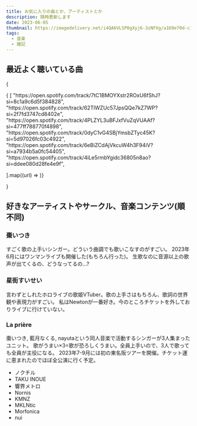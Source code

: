 ```yaml
---
title: お気に入りの曲とか、アーティストとか
description: 随時更新します
date: 2023-06-05
thumbnail: https://imagedelivery.net/i4QA6VLSP0gXyj6-3zNFXg/a169e70d-c1d8-4413-8105-475d94ea5600/public
tags:
  - 音楽
  - 雑記
---
```



## 最近よく聴いている曲

{
<div className="grid grid-cols-1 md:grid-cols-2">{
[
  "https://open.spotify.com/track/7tC1BMOYXstr2ROxU6fShJ?si=8c1a9c6d5f384828",
  "https://open.spotify.com/track/62TlWZUc57JpsQQe7kZ7WP?si=2f7fd3747cd8402e",
  "https://open.spotify.com/track/4PLZYL3uBFJxfVuZqVUAAf?si=477ff788770f4898",
  "https://open.spotify.com/track/0dyC1vG4SBjYmsbZTyc45K?si=5d97026fc03c4922",
  "https://open.spotify.com/track/6eBiZCdAjVkcuW4h3F94iV?si=a7934b5a0fc54405",
  "https://open.spotify.com/track/4iLe5rmbYgidc36805n8ao?si=ddee080d28fe4e9f",

].map((url) => <SpotifyCard key={url} url={url} />)}
</div>}

## 好きなアーティストやサークル、音楽コンテンツ(順不同)

### 棗いつき
すごく歌の上手いシンガー。どういう曲調でも歌いこなすのがすごい。
2023年6月にはワンマンライブも開催した(もちろん行った)。
生歌なのに音源以上の歌声が出てくるの、どうなってるの...?

<YouTubeCard type="video" id="cv_fID950bw" />
<TimelineCard id="itsukinatsume" />

### 星街すいせい
言わずとしれたホロライブの歌姫VTuber。歌の上手さはもちろん、歌詞の世界観や表現力がすごい。
私はNewtonが一番好き。今のところチケットを外しておりライブに行けていない。
<SpotifyCard url="https://open.spotify.com/track/5WmhZ9jYoJotSilr0SY0qL?si=fd110fe452ff4b20" />
<TimelineCard id="suisei_hosimati" />

### La prière
棗いつき, 藍月なくる, nayutaという同人音楽で活動するシンガーが3人集まったユニット。
歌がうまい×3=歌が恐ろしくうまい。全員上手いので、3人で歌っても全員が主役になる。
2023年7-9月には初の東名阪ツアーを開催。チケット運に恵まれたのでほぼ全公演に行く予定。

<YouTubeCard type="video" id="iLYVqdekt6s" />
<TimelineCard id="lapriere_info" />

- ノクチル
- TAKU INOUE
- 響界メトロ
- Nornis
- KMNZ
- MKLNtic
- Morfonica
- nui
